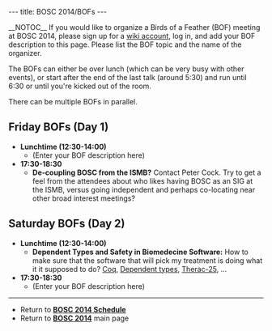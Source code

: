 ---
title: BOSC 2014/BOFs
---

__NOTOC__
If you would like to organize a Birds of a Feather (BOF) meeting at BOSC 2014, please sign up for a [[Special:Userlogin| wiki account]], log in, and add your BOF description to this page. Please list the BOF topic and the name of the organizer.

The BOFs can either be over lunch (which can be very busy with other events), or start after the end of the last talk (around 5:30) and run until 6:30 or until you're kicked out of the room.

There can be multiple BOFs in parallel.

== Friday BOFs (Day 1) ==

* '''Lunchtime (12:30-14:00)'''
** (Enter your BOF description here)
* '''17:30-18:30'''
** '''De-coupling BOSC from the ISMB?''' Contact Peter Cock. Try to get a feel from the attendees about who likes having BOSC as an SIG at the ISMB, versus going independent and perhaps co-locating near other broad interest meetings?

== Saturday BOFs (Day 2) ==
* '''Lunchtime (12:30-14:00)'''
** '''Dependent Types and Safety in Biomedecine Software:''' How to make sure that the software that will pick my treatment is doing what it it supposed to do? [http://coq.inria.fr/ Coq], [http://en.wikipedia.org/wiki/Dependent_types Dependent types], [http://en.wikipedia.org/wiki/Therac-25 Therac-25], …
* '''17:30-18:30'''
** (Enter your BOF description here)


----

* Return to '''[[BOSC_2014_Schedule | BOSC 2014 Schedule]]'''
* Return to '''[[BOSC_2014 | BOSC 2014]]''' main page